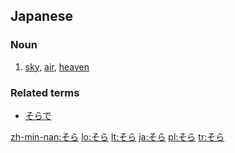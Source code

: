 ==Japanese==                             
===Noun===
{{ja-noun|h|rom=sora}}
# {{ja-def|空}} [[sky]], [[air]], [[heaven]]

===Related terms===
*[[そらで]]

[[zh-min-nan:そら]]
[[lo:そら]]
[[lt:そら]]
[[ja:そら]]
[[pl:そら]]
[[tr:そら]]